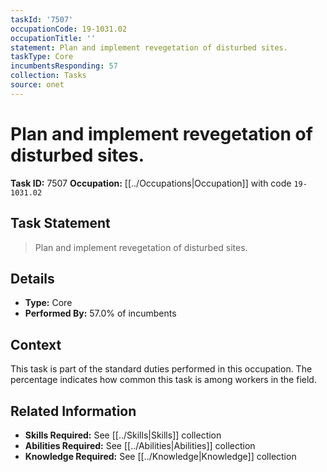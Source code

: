 ```yaml
---
taskId: '7507'
occupationCode: 19-1031.02
occupationTitle: ''
statement: Plan and implement revegetation of disturbed sites.
taskType: Core
incumbentsResponding: 57
collection: Tasks
source: onet
---
```

# Plan and implement revegetation of disturbed sites.

**Task ID:** 7507
**Occupation:** [[../Occupations|Occupation]] with code `19-1031.02`

## Task Statement

> Plan and implement revegetation of disturbed sites.

## Details

- **Type:** Core
- **Performed By:** 57.0% of incumbents

## Context

This task is part of the standard duties performed in this occupation. The percentage indicates how common this task is among workers in the field.

## Related Information

- **Skills Required:** See [[../Skills|Skills]] collection
- **Abilities Required:** See [[../Abilities|Abilities]] collection
- **Knowledge Required:** See [[../Knowledge|Knowledge]] collection
